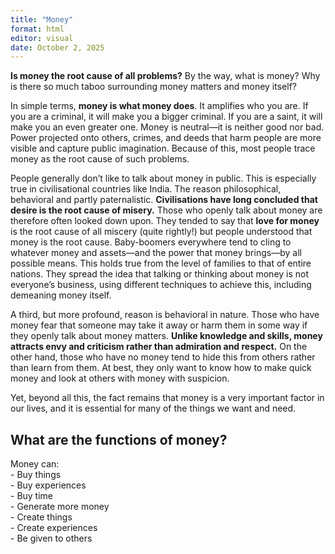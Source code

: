 ```yaml
---
title: "Money"
format: html
editor: visual
date: October 2, 2025
---
```


**Is money the root cause of all problems?** By the way, what is money? Why is there so much taboo surrounding money matters and money itself?

In simple terms, **money is what money does**. It amplifies who you are. If you are a criminal, it will make you a bigger criminal. If you are a saint, it will make you an even greater one. Money is neutral—it is neither good nor bad. Power projected onto others, crimes, and deeds that harm people are more visible and capture public imagination. Because of this, most people trace money as the root cause of such problems.

People generally don’t like to talk about money in public. This is especially true in civilisational countries like India. The reason philosophical, behavioral and partly paternalistic. **Civilisations have long concluded that desire is the root cause of misery.** Those who openly talk about money are therefore often looked down upon. They tended to say that **love for money** is the root cause of all miscery (quite rightly!) but people understood that money is the root cause. Baby-boomers everywhere tend to cling to whatever money and assets—and the power that money brings—by all possible means. This holds true from the level of families to that of entire nations. They spread the idea that talking or thinking about money is not everyone’s business, using different techniques to achieve this, including demeaning money itself.

A third, but more profound, reason is behavioral in nature. Those who have money fear that someone may take it away or harm them in some way if they openly talk about money matters. **Unlike knowledge and skills, money attracts envy and criticism rather than admiration and respect.** On the other hand, those who have no money tend to hide this from others rather than learn from them. At best, they only want to know how to make quick money and look at others with money with suspicion.

Yet, beyond all this, the fact remains that money is a very important factor in our lives, and it is essential for many of the things we want and need.

## What are the functions of money?

Money can:\
- Buy things\
- Buy experiences\
- Buy time\
- Generate more money\
- Create things\
- Create experiences\
- Be given to others\
